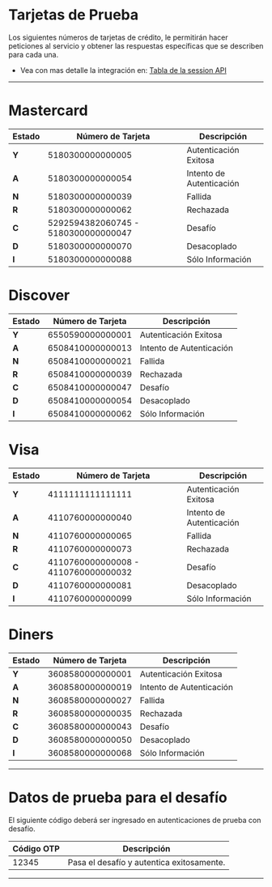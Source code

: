 <MissingTranslationBanner />

# Tarjetas de Prueba

Los siguientes números de tarjetas de crédito, le permitirán hacer peticiones al servicio y obtener las respuestas específicas que se describen para cada una.

- Vea con mas detalle la integración en: [Tabla de la session API](/three-d-s-server/api/sessions/session#reglas-a-tener-en-consideracion)


---

# Mastercard

| Estado| Número de Tarjeta                    | Descripción              |
|-------|--------------------------------------|--------------------------|
| **Y** | 5180300000000005                     | Autenticación Exitosa    |
| **A** | 5180300000000054                     | Intento de Autenticación |
| **N** | 5180300000000039                     | Fallida                  |
| **R** | 5180300000000062                     | Rechazada                |
| **C** | 5292594382060745 - 5180300000000047  | Desafío                  |
| **D** | 5180300000000070                     | Desacoplado              |
| **I** | 5180300000000088                     | Sólo Información         |


# Discover

| Estado| Número de Tarjeta   | Descripción              |
|-------|---------------------|--------------------------|
| **Y** | 6550590000000001    | Autenticación Exitosa    |
| **A** | 6508410000000013    | Intento de Autenticación |
| **N** | 6508410000000021    | Fallida                  |
| **R** | 6508410000000039    | Rechazada                |
| **C** | 6508410000000047    | Desafío                  |
| **D** | 6508410000000054    | Desacoplado              |
| **I** | 6508410000000062    | Sólo Información         |


# Visa

| Estado| Número de Tarjeta                    | Descripción              |
|-------|--------------------------------------|--------------------------|
| **Y** | 4111111111111111                     | Autenticación Exitosa    |
| **A** | 4110760000000040                     | Intento de Autenticación |
| **N** | 4110760000000065                     | Fallida                  |
| **R** | 4110760000000073                     | Rechazada                |
| **C** | 4110760000000008 - 4110760000000032  | Desafío                  |
| **D** | 4110760000000081                     | Desacoplado              |
| **I** | 4110760000000099                     | Sólo Información         |


# Diners

| Estado| Número de Tarjeta  | Descripción              |
|-------|--------------------|--------------------------|
| **Y** | 3608580000000001   | Autenticación Exitosa    |
| **A** | 3608580000000019   | Intento de Autenticación |
| **N** | 3608580000000027   | Fallida                  |
| **R** | 3608580000000035   | Rechazada                |
| **C** | 3608580000000043   | Desafío                  |
| **D** | 3608580000000050   | Desacoplado              |
| **I** | 3608580000000068   | Sólo Información         |

---


# Datos de prueba para el desafío

El siguiente código deberá ser ingresado en autenticaciones de prueba con desafío.

Código OTP | Descripción                               |
-----------|-------------------------------------------|
 12345     | Pasa el desafío y autentica exitosamente. |

---